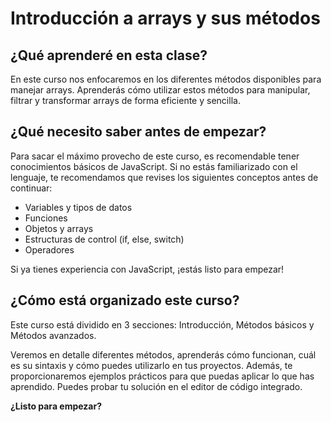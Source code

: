 # Introducción a arrays y sus métodos

## ¿Qué aprenderé en esta clase?

En este curso nos enfocaremos en los diferentes métodos disponibles para manejar arrays. Aprenderás cómo utilizar estos métodos para manipular, filtrar y transformar arrays de forma eficiente y sencilla.

## ¿Qué necesito saber antes de empezar?

Para sacar el máximo provecho de este curso, es recomendable tener conocimientos básicos de JavaScript. Si no estás familiarizado con el lenguaje, te recomendamos que revises los siguientes conceptos antes de continuar:

- Variables y tipos de datos
- Funciones
- Objetos y arrays
- Estructuras de control (if, else, switch)
- Operadores

Si ya tienes experiencia con JavaScript, ¡estás listo para empezar!

## ¿Cómo está organizado este curso?

Este curso está dividido en 3 secciones: Introducción, Métodos básicos y Métodos avanzados.

Veremos en detalle diferentes métodos, aprenderás cómo funcionan, cuál es su sintaxis y cómo puedes utilizarlo en tus proyectos. Además, te proporcionaremos ejemplos prácticos para que puedas aplicar lo que has aprendido. Puedes probar tu solución en el editor de código integrado.

**¿Listo para empezar?**
